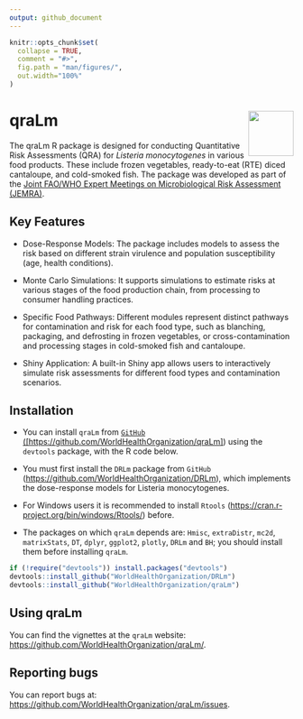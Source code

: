 ```yaml
---
output: github_document
---
```


<!-- README.md is generated from README.Rmd. Please edit that file -->

```r
knitr::opts_chunk$set(
  collapse = TRUE,
  comment = "#>",
  fig.path = "man/figures/",
  out.width="100%"
)
```

# qraLm <a href='https://github.com/WorldHealthOrganization/qraLm/docs/'><img src='man/figures/hex-qraLm.png' align="right" height="80" /></a>

The qraLm R package is designed for conducting Quantitative Risk Assessments (QRA) for *Listeria monocytogenes* in various food products. These include frozen vegetables, ready-to-eat (RTE) diced cantaloupe, and cold-smoked fish. The package was developed as part of the [Joint FAO/WHO Expert Meetings on Microbiological Risk Assessment (JEMRA)](https://www.who.int/publications/m/item/jemra-of-listeria-monocytogenes-in-foods).



## Key Features

- Dose-Response Models: The package includes models to assess the risk based on different strain virulence and population susceptibility (age, health conditions).

- Monte Carlo Simulations: It supports simulations to estimate risks at various stages of the food production chain, from processing to consumer handling practices.

- Specific Food Pathways: Different modules represent distinct pathways for contamination and risk for each food type, such as blanching, packaging, and defrosting in frozen vegetables, or cross-contamination and processing stages in cold-smoked fish and cantaloupe.

- Shiny Application: A built-in Shiny app allows users to interactively simulate risk assessments for different food types and contamination scenarios.

## Installation

- You can install `qraLm` from [
`GitHub` ([https://github.com/WorldHealthOrganization/qraLm]](https://github.com/WorldHealthOrganization/qraLm))
using the `devtools` package, with the R code below.

- You must first install the `DRLm` package from `GitHub` ([https://github.com/WorldHealthOrganization/DRLm](https://github.com/WorldHealthOrganization/DRLm)), which implements the dose-response models for Listeria monocytogenes.

- For Windows users it is recommended to install `Rtools` ([https://cran.r-project.org/bin/windows/Rtools/](https://cran.r-project.org/bin/windows/Rtools/)) before.

- The packages on which `qraLm` depends are: `Hmisc`, `extraDistr`, `mc2d`, `matrixStats`, `DT`, `dplyr`,
         `ggplot2`, `plotly`, `DRLm` and `BH`; you should install them before installing `qraLm`.


```r

if (!require("devtools")) install.packages("devtools")
devtools::install_github("WorldHealthOrganization/DRLm")
devtools::install_github("WorldHealthOrganization/qraLm")
```

## Using qraLm

You can find the vignettes at the `qraLm` website: [https://github.com/WorldHealthOrganization/qraLm/](https://github.com/WorldHealthOrganization/qraLm/).

## Reporting bugs

You can report bugs at: [https://github.com/WorldHealthOrganization/qraLm/issues](https://github.com/WorldHealthOrganization/qraLm/issues).
